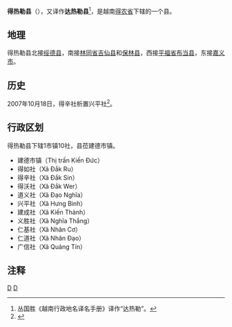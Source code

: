 {{Infobox Settlement
|name                   = 得热勒县
|settlement_type        = 县
|official_name          = 
|other_name             = 
|native_name            = {{lang|vi|Huyện Đắk R'lấp}}
|nickname               = 
|motto                  = 
|image_skyline          = Xã Nhân Cơ, Đắk Nông.jpg
|imagesize              = 
|image_caption          = 
|image_flag             = 
|flag_size              = 
|image_seal             = 
|seal_size              = 
|image_shield           = 
|shield_size            = 
|image_blank_emblem     = 
|blank_emblem_size      = 
|image_map              = {{Infobox mapframe|frame-width=250|zoom=10}}
|mapsize                = 
|map_caption            = 
|image_map1             = 
|mapsize1               = 
|map_caption1           = 
|pushpin_map            = Vietnam
|pushpin_label_position = bottom
|pushpin_map_caption    = 
|pushpin_map1           = 
|pushpin_label_position1= 
|pushpin_map_caption1   = 
|subdivision_type       = 国家
|subdivision_name       = {{flag|Vietnam}}
|subdivision_type1      = [[越南行政区划|省]]
|subdivision_name1      = [[得农省|得农省]]
|subdivision_type2      = 行政区划
|subdivision_name2      = 1市镇10社
|subdivision_type3      = 
|subdivision_name3      = 
|seat_type              = 县莅
|seat                   = {{link-vi|建德市镇|Kiến Đức (thị trấn)}}
|government_type        = 
|leader_title           = 
|leader_name            = 
|leader_title1          = 
|leader_name1           = 
|established_title      = 
|established_date       = 
|area_magnitude         = 
|unit_pref              = 
|area_footnotes         = 
|area_total_km2         = 635.67
|area_land_km2          = 
|area_water_km2         = 
|area_water_percent     = 
|area_urban_km2         = 
|area_metro_km2         = 
|population_as_of       = 2017年
|population_footnotes   = 
|population_note        = 
|population_total       = 89666
|population_density_km2 = auto
|population_metro             = 
|population_density_metro_km2 = 
|population_urban             = 
|population_density_urban_km2 = 
|timezone               = [[越南标准时间|越南标准时间]]
|utc_offset             = +7
|elevation_footnotes    = 
|elevation_m            = 
|coor_type              = 
|coordinates            = 
|postal_code_type       = 
|postal_code            = 
|area_code              = 
|website                = [http://dakrlap.daknong.gov.vn 得热勒县电子信息门户网站]
|footnotes              = 
}}
'''得热勒县'''（{{vie|v='''Huyện Đắk R'lấp'''}}），又译作'''达热勒县'''<ref>丛国胜《越南行政地名译名手册》译作“达热勒”。</ref>，是越南[[得农省|得农省]]下辖的一个县。

==地理==
得热勒县北接[[绥德县_(越南)|绥德县]]，南接[[林同省|林同省]][[吉仙县|吉仙县]]和[[保林县_(林同省)|保林县]]，西接[[平福省|平福省]][[布当县|布当县]]，东接[[嘉义市_(越南)|嘉义市]]。

==历史==
2007年10月18日，得辛社析置兴平社<ref>{{Cite web |url=https://thuvienphapluat.vn/van-ban/Bo-may-hanh-chinh/Nghi-dinh-155-2007-ND-CP-dieu-chinh-dia-gioi-hanh-chinh-xa-thanh-lap-xa-thi-tran-thuoc-huyen-Dak-R-Lap-Dak-Song-Dak-Glong-Krong-No-tinh-Dak-Nong-56980.aspx |title=Nghị định 155/2007/NĐ-CP về việc điều chỉnh địa giới hành chính xã; thành lập xã, thị trấn thuộc các huyện: Đắk R'Lấp, Đắk Song, Đắk Glong và Krông Nô, tỉnh Đắk Nông |access-date=2020-04-25 |archive-date=2020-10-20 |archive-url=https://web.archive.org/web/20201020065543/https://thuvienphapluat.vn/van-ban/Bo-may-hanh-chinh/Nghi-dinh-155-2007-ND-CP-dieu-chinh-dia-gioi-hanh-chinh-xa-thanh-lap-xa-thi-tran-thuoc-huyen-Dak-R-Lap-Dak-Song-Dak-Glong-Krong-No-tinh-Dak-Nong-56980.aspx |dead-url=no }}</ref>。

==行政区划==
得热勒县下辖1市镇10社，县莅建德市镇。
*建德市镇（Thị trấn Kiến Đức）
*得如社（Xã Đắk Ru）
*得辛社（Xã Đắk Sin）
*得沃社（Xã Đắk Wer）
*道义社（Xã Đạo Nghĩa）
*兴平社（Xã Hưng Bình）
*建成社（Xã Kiến Thành）
*义胜社（Xã Nghĩa Thắng）
*仁基社（Xã Nhân Cơ）
*仁道社（Xã Nhân Đạo）
*广信社（Xã Quảng Tín）

==注释==
{{reflist}}

{{得农省行政区划}}
{{越南西原之县市镇区域划分}}

[[Category:越南县份|D]]
[[Category:得农省|D]]